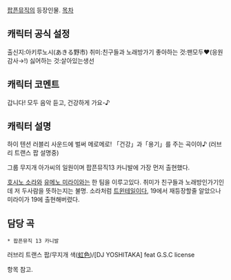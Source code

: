 [[팝픈뮤직]]의 등장인물.
[[목차]]
== 캐릭터 공식 설정 ==
출신지:아키루노시(あきる野市) 
취미:친구들과 노래방가기 
좋아하는 것:팬모두♥(응원감사→!)  
싫어하는 것:살아있는생선  

== 캐릭터 코멘트 ==
갑니다! 모두 음악 듣고, 건강하게 가요-♪ 

== 캐릭터 설명 ==
하이 텐션 러블리 사운드에 벌써 메로메로! 「건강」과「용기」를 주는 곡이야♪
(러브리 트랜스 팝 설명중)

그룹 무지개 아가씨의 일원이며 팝픈뮤직13 카니발에 가장 먼저 출현했다.

[[호시노 소라]]와 [[유메노 미라이]]와는 한 팀을 이루고있다. 취미가 친구들과 노래방인가기인데 저 두사람을 뜻하는지는 불명. 소라처럼 [[트윈테일]]이다, 19에서 재등장할줄 알았으나 미라이가 19에 출현해버렸다. 

== 담당 곡 ==
 * 팝픈뮤직 13 카니발

{{{#!html
<iframe width="480" height="360" src="//www.youtube.com/embed/cv3KbZNVUg0" frameborder="0" allowfullscreen></iframe>
}}}

러브리 트랜스 팝/무지개 색([[虹色]])/[DJ YOSHITAKA] feat G.S.C license

항목 참고.
